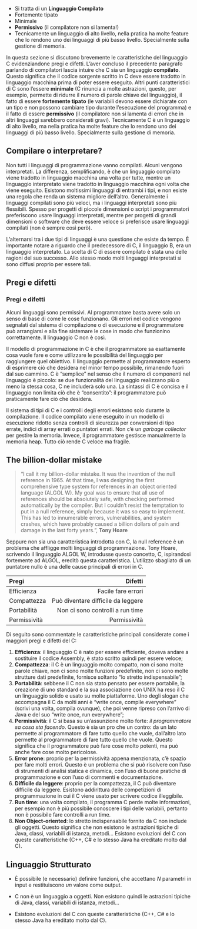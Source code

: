 ::: {.content-visible when-format="revealjs"}
- Si tratta di un **Linguaggio Compilato**
- Fortemente tipato
- Minimale
- **Permissivo** (il compilatore non si lamenta!)
-  Tecnicamente un linguaggio di alto livello, nella pratica ha molte feature che lo rendono uno dei linguaggi di più basso livello. Specialmente sulla gestione di memoria.
:::

::: {.content-visible unless-format="revealjs"}

In questa sezione si discutono brevemente le caratteristiche del linguaggio C evidenziandone pregi e difetti. L'aver concluso il precedente paragrafo parlando di compilatori lascia intuire che C sia un linguaggio **compilato**. Questo significa che il codice sorgente scritto in C deve essere tradotto in linguaggio macchina prima di poter essere eseguito. Altri punti caratteristici di C sono l'essere **minimale** (C rinuncia a molte astrazioni, questo, per esempio, permette di ridurre il numero di parole chiave del linguaggio), il fatto di essere **fortemente tipato** (le variabili devono essere dichiarate con un tipo e non possono cambiare tipo durante l'esecuzione del programma) e il fatto di essere **permissivo** (il compilatore non si lamenta di errori che in altri linguaggi sarebbero considerati gravi). Tecnicamente C è un linguaggio di alto livello, ma nella pratica ha molte feature che lo rendono uno dei linguaggi di più basso livello. Specialmente sulla gestione di memoria.

::: {.callout-note}
## Compilare o interpretare?

Non tutti i linguaggi di programmazione vanno compilati. Alcuni vengono interpretati. La differenza, semplificando, è che un linguaggio compilato viene tradotto in linguaggio macchina una volta per tutte, mentre un linguaggio interpretato viene tradotto in linguaggio macchina ogni volta che viene eseguito. Esistono moltissimi linguaggi di entrambi i tipi, e non esiste una regola che renda un sistema migliore dell'altro. Generalmente i linguaggi compilati sono più veloci, ma i linguaggi interpretati sono più flessibili. Spesso per progetti di piccole dimensioni o script i programmatori preferiscono usare linguaggi interpretati, mentre per progetti di grandi dimensioni o software che deve essere veloce si preferisce usare linguaggi compilati (non è sempre così però).

L'alternarsi tra i due tipi di linguaggi è una questione che esiste da tempo. È importante notare a riguardo che il predecessore di C, il linguaggio B, era un linguaggio interpretato. La scelta di C di essere compilato è stata una delle ragioni del suo successo. Allo stesso modo molti linguaggi interpretati si sono diffusi proprio per essere tali.
:::

:::


::: {.content-visible when-format="revealjs"}
## Pregi e difetti {auto-animate=true}
:::


::: {.content-visible unless-format="revealjs"}
### Pregi e difetti

Alcuni linguaggi sono permissivi. Al programmatore basta avere solo un senso di base di come le cose funzionano. Gli errori nel codice vengono segnalati dal sistema di compilazione o di esecuzione e il programmatore può arrangiarsi e alla fine sistemare le cose in modo che funzionino correttamente. Il linguaggio C non è così.

Il modello di programmazione in C è che il programmatore sa esattamente cosa vuole fare e come utilizzare le possibilità del linguaggio per raggiungere quel obiettivo. Il linguaggio permette al programmatore esperto di esprimere ciò che desidera nel minor tempo possibile, rimanendo fuori dal suo cammino. C è "semplice" nel senso che il numero di componenti nel linguaggio è piccolo: se due funzionalità del linguaggio realizzano più o meno la stessa cosa, C ne includerà solo una. La sintassi di C è concisa e il linguaggio non limita ciò che è "consentito": il programmatore può praticamente fare ciò che desidera.

Il sistema di tipi di C e i controlli degli errori esistono solo durante la compilazione. Il codice compilato viene eseguito in un modello di esecuzione ridotto senza controlli di sicurezza per conversioni di tipo errate, indici di array errati o puntatori errati. Non c'è un *garbage collector* per gestire la memoria. Invece, il programmatore gestisce manualmente la memoria heap. Tutto ciò rende C veloce ma fragile.

::: {.callout-note}
## The billion-dollar mistake
> "I call it my billion-dollar mistake. It was the invention of the null reference in 1965. At that time, I was designing the first comprehensive type system for references in an object oriented language (ALGOL W). My goal was to ensure that all use of references should be absolutely safe, with checking performed automatically by the compiler. But I couldn't resist the temptation to put in a null reference, simply because it was so easy to implement. This has led to innumerable errors, vulnerabilities, and system crashes, which have probably caused a billion dollars of pain and damage in the last forty years.", **Tony Hoare**

Seppure non sia una caratteristica introdotta con C, la null reference è un problema che affligge molti linguaggi di programmazione. Tony Hoare, scrivendo il linguaggio ALGOL W, introdusse questo concetto, C, ispirandosi fortemente ad ALGOL, ereditò questa caratteristica. L'utilizzo sbagliato di un puntatore nullo è una delle cause principali di errori in C.
:::
:::

::: {.content-visible when-format="revealjs"}
| Pregi | Difetti |
|:----|----:|
| Efficienza | Facile fare errori |
| Compattezza | Può diventare difficile da leggere |
| Portabilità | Non ci sono controlli a run time |
| Permissività | Permissività |

:::

::: {.content-visible unless-format="revealjs"}

Di seguito sono commentate le caratteristiche principali considerate come i maggiori pregi e difetti del C:

1. **Efficienza**: il linguaggio C è nato per essere efficiente, doveva andare a sostituire il codice Assembly, è stato scritto quindi per essere veloce;
2. **Compattezza**: il C è un linguaggio molto compatto, non ci sono molte parole chiave, non ci sono molte funzioni predefinite, non ci sono molte strutture dati predefinite, fornisce soltanto "lo stretto indispensabile";
3. **Portabilità**: sebbene il C non sia stato pensato per essere portabile, la creazione di uno standard e la sua associazione con UNIX ha reso il C un linguaggio solido e usato su molte piattaforme. Uno degli slogan che accompagna il C da molti anni è "write once, compile everywhere" (scrivi una volta, compila ovunque), che poi venne ripreso con l'arrivo di Java e del suo "write once, run everywhere";
4. **Permissività**: il C si basa su un'assunzione molto forte: *il programmatore sa cosa sta facendo*. Questo è sia un pro che un contro: da un lato permette al programmatore di fare tutto quello che vuole, dall'altro lato permette al programmatore di fare tutto quello che vuole. Questo significa che il programmatore può fare cose molto potenti, ma può anche fare cose molto pericolose.
5. **Error prone**: proprio per la permissività appena menzionata, c'è spazio per fare molti errori. Questo è un problema che si può risolvere con l'uso di strumenti di analisi statica e dinamica, con l'uso di buone pratiche di programmazione e con l'uso di commenti e documentazione.
6. **Difficile da leggere**: proprio per la compattezza, il C può diventare difficile da leggere. Esistono addirittura delle competizioni di programmazione in cui il C viene usato per scrivere codice illeggibile.
7. **Run time**: una volta compilato, il programma C perde molte informazioni, per esempio non è più possibile conoscere i tipi delle variabili, pertanto non è possibile fare controlli a run time.
8. **Non Object-oriented**: lo stretto indispensabile fornito da C non include gli oggetti. Questo significa che non esistono le astrazioni tipiche di Java, classi, variabili di istanza, metodi... Esistono evoluzioni del C con queste caratteristiche (C++, C# e lo stesso Java ha ereditato molto dal C).
:::

::: {.content-visible when-format="revealjs"}
## Linguaggio Strutturato

- È possibile (e necessario) definire funzioni, che accettano $N$ parametri in input e restituiscono *un* valore come output.

- C non è un linguaggio a oggetti. Non esistono quindi le astrazioni tipiche di Java, classi, variabili di istanza, metodi...

- Esistono evoluzioni del C con queste caratteristiche (C++, C# e lo stesso Java ha ereditato molto dal C).
:::
